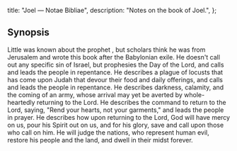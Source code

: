   title: "Joel — Notae Bibliae",
  description: "Notes on the book of Joel.",
};

<Initial text="Joel"/>

## Synopsis

Little was known about the prophet <Definition lang="hebrew" anchor="yoel" text="Joel"/>, but scholars think he was from Jerusalem and wrote this book after the Babylonian exile. He doesn't call out any specific sin of Israel, but prophesies the Day of the Lord, and calls and leads the people in repentance. He describes a plague of locusts that has come upon Judah that devour their food and daily offerings, and calls and leads the people in repentance. He describes darkness, calamity, and the coming of an army, whose arrival may yet be averted by whole-heartedly returning to the Lord. He describes the command to return to the Lord, saying, "Rend your hearts, not your garments," and leads the people in prayer. He describes how upon returning to the Lord, God will have mercy on us, pour his Spirit out on us, and for his glory, save and call upon those who call on him. He will judge the nations, who represent human evil, restore his people and the land, and dwell in their midst forever.
